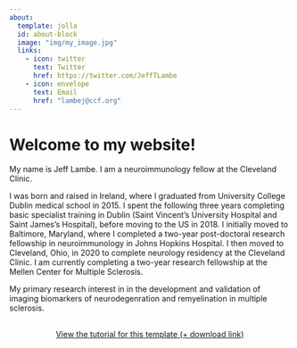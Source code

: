 ---
about:
  template: jolla
  id: about-block
  image: "img/my_image.jpg"
  links:
    - icon: twitter
      text: Twitter
      href: https://twitter.com/JeffTLambe
    - icon: envelope
      text: Email
      href: "lambej@ccf.org"  
---

::: {#about-block}
:::

# Welcome to my website!

My name is Jeff Lambe. I am a neuroimmunology fellow at the Cleveland Clinic.

I was born and raised in Ireland, where I graduated from University College Dublin medical school in 2015. I spent the following three years completing basic specialist training in Dublin (Saint Vincent's University Hospital and Saint James's Hospital), before moving to the US in 2018. I initially moved to Baltimore, Maryland, where I completed a two-year post-doctoral research fellowship in neuroimmunology in Johns Hopkins Hospital. I then moved to Cleveland, Ohio, in 2020 to complete neurology residency at the Cleveland Clinic. I am currently completing a two-year research fellowship at the Mellen Center for Multiple Sclerosis.

My primary research interest in in the development and validation of imaging biomarkers of neurodegenration and remyelination in multiple sclerosis.

```{=html}
<div  style="margin: 30px; text-align: center;">
<a class="btn btn-primary" href="https://www.marvinschmitt.com/blog/website-tutorial-quarto/" role="button" target="_blank" style="padding: 15px 30px;">View the tutorial for this template (+ download link)</a>
</div>
```


